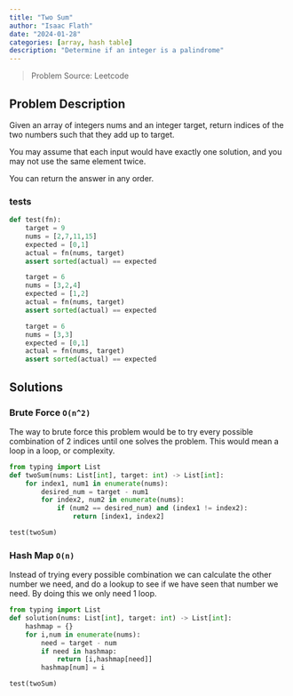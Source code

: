 ```yaml
---
title: "Two Sum"
author: "Isaac Flath"
date: "2024-01-28"
categories: [array, hash table]
description: "Determine if an integer is a palindrome"
---
```


>Problem Source:  Leetcode

## Problem Description

Given an array of integers nums and an integer target, return indices of the two numbers such that they add up to target.

You may assume that each input would have exactly one solution, and you may not use the same element twice.

You can return the answer in any order.

### tests

```python
def test(fn):
    target = 9
    nums = [2,7,11,15]
    expected = [0,1]
    actual = fn(nums, target)
    assert sorted(actual) == expected 

    target = 6
    nums = [3,2,4]
    expected = [1,2]
    actual = fn(nums, target)
    assert sorted(actual) == expected 

    target = 6
    nums = [3,3]
    expected = [0,1]
    actual = fn(nums, target)
    assert sorted(actual) == expected 
```


## Solutions

### Brute Force `O(n^2)`

The way to brute force this problem would be to try every possible combination of 2 indices until one solves the problem.  This would mean a loop in a loop, or  complexity.

```python
from typing import List
def twoSum(nums: List[int], target: int) -> List[int]:
    for index1, num1 in enumerate(nums):
        desired_num = target - num1
        for index2, num2 in enumerate(nums):
            if (num2 == desired_num) and (index1 != index2):
                return [index1, index2]

test(twoSum)
```

### Hash Map `O(n)`

Instead of trying every possible combination we can calculate the other number we need, and do a lookup to see if we have seen that number we need.  By doing this we only need 1 loop.

```python
from typing import List
def solution(nums: List[int], target: int) -> List[int]:
    hashmap = {}
    for i,num in enumerate(nums):
        need = target - num
        if need in hashmap:
            return [i,hashmap[need]]
        hashmap[num] = i

test(twoSum)
```
